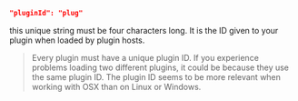 ```json
"pluginId": "plug"
```
this unique string must be four characters long. It is the ID given to your plugin when loaded by plugin hosts.
>Every plugin must have a unique plugin ID. If you experience problems loading two different plugins, it could be because they use the same plugin ID. The plugin ID seems to be more relevant when working with OSX than on Linux or Windows.
